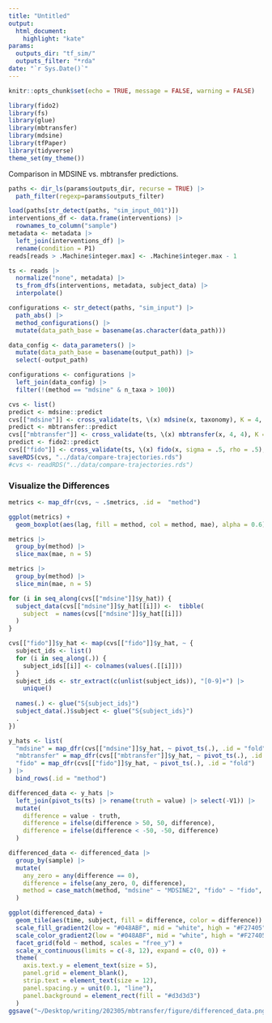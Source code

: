 ```yaml
---
title: "Untitled"
output: 
  html_document:
    highlight: "kate"
params:
  outputs_dir: "tf_sim/"
  outputs_filter: "*rda"
date: "`r Sys.Date()`"
---
```


```r
knitr::opts_chunk$set(echo = TRUE, message = FALSE, warning = FALSE)
```

```r
library(fido2)
library(fs)
library(glue)
library(mbtransfer)
library(mdsine)
library(tfPaper)
library(tidyverse)
theme_set(my_theme())
```

Comparison in MDSINE vs. mbtransfer predictions.

```r
paths <- dir_ls(params$outputs_dir, recurse = TRUE) |>
  path_filter(regexp=params$outputs_filter)

load(paths[str_detect(paths, "sim_input_001")])
interventions_df <- data.frame(interventions) |>
  rownames_to_column("sample")
metadata <- metadata |>
  left_join(interventions_df) |>
  rename(condition = P1)
reads[reads > .Machine$integer.max] <- .Machine$integer.max - 1

ts <- reads |>
  normalize("none", metadata) |>
  ts_from_dfs(interventions, metadata, subject_data) |>
  interpolate()
```

```r
configurations <- str_detect(paths, "sim_input") |>
  path_abs() |>
  method_configurations() |>
  mutate(data_path_base = basename(as.character(data_path)))

data_config <- data_parameters() |>
  mutate(data_path_base = basename(output_path)) |>
  select(-output_path)

configurations <- configurations |>
  left_join(data_config) |>
  filter(!(method == "mdsine" & n_taxa > 100))
```

```r
cvs <- list()
predict <- mdsine::predict
cvs[["mdsine"]] <- cross_validate(ts, \(x) mdsine(x, taxonomy), K = 4, seeds = 1:4)
predict <- mbtransfer::predict
cvs[["mbtransfer"]] <- cross_validate(ts, \(x) mbtransfer(x, 4, 4), K = 4, seeds = 1:4)
predict <- fido2::predict
cvs[["fido"]] <- cross_validate(ts, \(x) fido(x, sigma = .5, rho = .5), K = 4, seeds = 1:4)
saveRDS(cvs, "../data/compare-trajectories.rds")
#cvs <- readRDS("../data/compare-trajectories.rds")
```

### Visualize the Differences

```r
metrics <- map_dfr(cvs, ~ .$metrics, .id =  "method")

ggplot(metrics) +
  geom_boxplot(aes(lag, fill = method, col = method, mae), alpha = 0.6)
```

```r
metrics |>
  group_by(method) |>
  slice_max(mae, n = 5)

metrics |>
  group_by(method) |>
  slice_min(mae, n = 5)
```

```r
for (i in seq_along(cvs[["mdsine"]]$y_hat)) {
  subject_data(cvs[["mdsine"]]$y_hat[[i]]) <-  tibble(
    subject  = names(cvs[["mdsine"]]$y_hat[[i]])
  )
}

cvs[["fido"]]$y_hat <- map(cvs[["fido"]]$y_hat, ~ {
  subject_ids <- list()
  for (i in seq_along(.)) {
    subject_ids[[i]] <- colnames(values(.[[i]]))
  }
  subject_ids <- str_extract(c(unlist(subject_ids)), "[0-9]+") |>
    unique()
  
  names(.) <- glue("S{subject_ids}")
  subject_data(.)$subject <- glue("S{subject_ids}")
  .
})

y_hats <- list(
  "mdsine" = map_dfr(cvs[["mdsine"]]$y_hat, ~ pivot_ts(.), .id = "fold"),
  "mbtransfer" = map_dfr(cvs[["mbtransfer"]]$y_hat, ~ pivot_ts(.), .id = "fold"),
  "fido" = map_dfr(cvs[["fido"]]$y_hat, ~ pivot_ts(.), .id = "fold")
) |>
  bind_rows(.id = "method")
```


```r
differenced_data <- y_hats |>
  left_join(pivot_ts(ts) |> rename(truth = value) |> select(-V1)) |> 
  mutate(
    difference = value - truth,
    difference = ifelse(difference > 50, 50, difference),
    difference = ifelse(difference < -50, -50, difference)
  )

differenced_data <- differenced_data |>
  group_by(sample) |>
  mutate(
    any_zero = any(difference == 0),
    difference = ifelse(any_zero, 0, difference),
    method = case_match(method, "mdsine" ~ "MDSINE2", "fido" ~ "fido", "mbtransfer" ~ "mbtransfer")
  )
```

```r
ggplot(differenced_data) +
  geom_tile(aes(time, subject, fill = difference, color = difference)) +
  scale_fill_gradient2(low = "#048ABF", mid = "white", high = "#F27405")  +
  scale_color_gradient2(low = "#048ABF", mid = "white", high = "#F27405")  +
  facet_grid(fold ~ method, scales = "free_y") +
  scale_x_continuous(limits = c(-8, 12), expand = c(0, 0)) +
  theme(
    axis.text.y = element_text(size = 5),
    panel.grid = element_blank(),
    strip.text = element_text(size = 12),
    panel.spacing.y = unit(0.1, "line"),
    panel.background = element_rect(fill = "#d3d3d3")
  )
ggsave("~/Desktop/writing/202305/mbtransfer/figure/differenced_data.png", height = 4.5, width = 12)
```